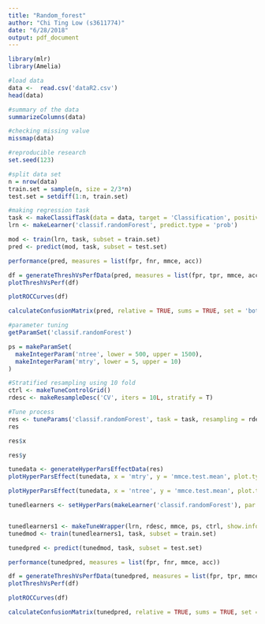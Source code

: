 ```yaml
---
title: "Random_forest"
author: "Chi Ting Low (s3611774)"
date: "6/28/2018"
output: pdf_document
---
```


```r
library(mlr)
library(Amelia)

#load data
data <-  read.csv('dataR2.csv')
head(data)
```

```r
#summary of the data
summarizeColumns(data)
```

```r
#checking missing value
missmap(data)
```


```r
#reproducible research
set.seed(123)

#split data set
n = nrow(data)
train.set = sample(n, size = 2/3*n)
test.set = setdiff(1:n, train.set)

#making regression task
task <- makeClassifTask(data = data, target = 'Classification', positive = 1)
lrn <- makeLearner('classif.randomForest', predict.type = 'prob')

mod <- train(lrn, task, subset = train.set)
pred <- predict(mod, task, subset = test.set)

performance(pred, measures = list(fpr, fnr, mmce, acc))
```


```r
df = generateThreshVsPerfData(pred, measures = list(fpr, tpr, mmce, acc))
plotThreshVsPerf(df)
```

```r
plotROCCurves(df)
```

```r
calculateConfusionMatrix(pred, relative = TRUE, sums = TRUE, set = 'both')
```

```r
#parameter tuning 
getParamSet('classif.randomForest')

ps = makeParamSet(
  makeIntegerParam('ntree', lower = 500, upper = 1500),
  makeIntegerParam('mtry', lower = 5, upper = 10)
)

#Stratified resampling using 10 fold
ctrl <- makeTuneControlGrid()
rdesc <- makeResampleDesc('CV', iters = 10L, stratify = T)

#Tune process
res <- tuneParams('classif.randomForest', task = task, resampling = rdesc, par.set = ps, control = ctrl, show.info = F)
res
```

```r
res$x
```

```r
res$y
```

```r
tunedata <- generateHyperParsEffectData(res)
plotHyperParsEffect(tunedata, x = 'mtry', y = 'mmce.test.mean', plot.type = 'line')
```

```r
plotHyperParsEffect(tunedata, x = 'ntree', y = 'mmce.test.mean', plot.type = 'line')
```


```r
tunedlearners <- setHyperPars(makeLearner('classif.randomForest'), par.vals = res$x)


tunedlearners1 <- makeTuneWrapper(lrn, rdesc, mmce, ps, ctrl, show.info = F)
tunedmod <- train(tunedlearners1, task, subset = train.set)

tunedpred <- predict(tunedmod, task, subset = test.set)

performance(tunedpred, measures = list(fpr, fnr, mmce, acc))
```

```r
df = generateThreshVsPerfData(tunedpred, measures = list(fpr, tpr, mmce, acc))
plotThreshVsPerf(df)
```

```r
plotROCCurves(df)
```

```r
calculateConfusionMatrix(tunedpred, relative = TRUE, sums = TRUE, set = 'both')
```

